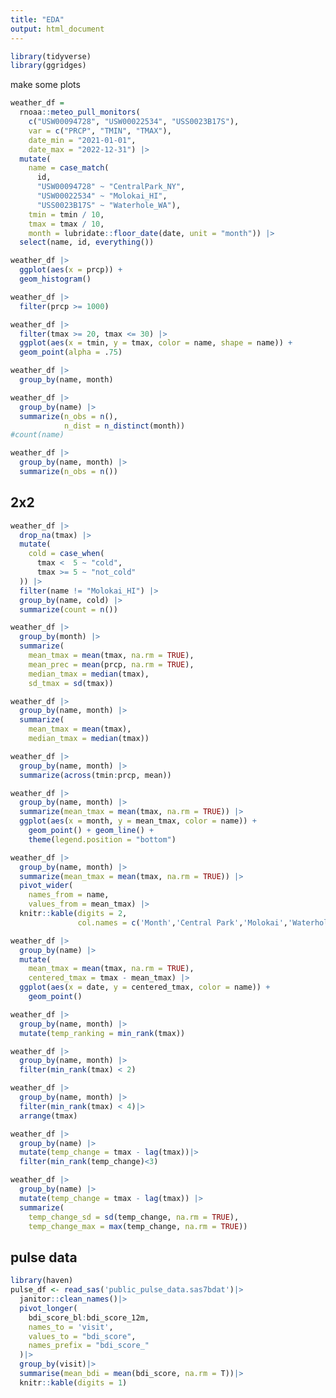 ```yaml
---
title: "EDA"
output: html_document
---
```

```r
library(tidyverse)
library(ggridges)
```

make some plots

```r
weather_df = 
  rnoaa::meteo_pull_monitors(
    c("USW00094728", "USW00022534", "USS0023B17S"),
    var = c("PRCP", "TMIN", "TMAX"), 
    date_min = "2021-01-01",
    date_max = "2022-12-31") |>
  mutate(
    name = case_match(
      id, 
      "USW00094728" ~ "CentralPark_NY", 
      "USW00022534" ~ "Molokai_HI",
      "USS0023B17S" ~ "Waterhole_WA"),
    tmin = tmin / 10,
    tmax = tmax / 10,
    month = lubridate::floor_date(date, unit = "month")) |>
  select(name, id, everything())
```
```r
weather_df |> 
  ggplot(aes(x = prcp)) + 
  geom_histogram()
```

```r
weather_df |> 
  filter(prcp >= 1000)
```

```r
weather_df |> 
  filter(tmax >= 20, tmax <= 30) |> 
  ggplot(aes(x = tmin, y = tmax, color = name, shape = name)) + 
  geom_point(alpha = .75)
```
```r
weather_df |>
  group_by(name, month)
```
```r
weather_df |>
  group_by(name) |>
  summarize(n_obs = n(),
            n_dist = n_distinct(month))
#count(name)
```
```r
weather_df |>
  group_by(name, month) |>
  summarize(n_obs = n())
```

## 2x2
```r
weather_df |> 
  drop_na(tmax) |> 
  mutate(
    cold = case_when(
      tmax <  5 ~ "cold",
      tmax >= 5 ~ "not_cold"
  )) |> 
  filter(name != "Molokai_HI") |> 
  group_by(name, cold) |> 
  summarize(count = n())
```

```r
weather_df |>
  group_by(month) |>
  summarize(
    mean_tmax = mean(tmax, na.rm = TRUE),
    mean_prec = mean(prcp, na.rm = TRUE),
    median_tmax = median(tmax),
    sd_tmax = sd(tmax))
```

```r
weather_df |>
  group_by(name, month) |>
  summarize(
    mean_tmax = mean(tmax),
    median_tmax = median(tmax))
```

```r
weather_df |>
  group_by(name, month) |>
  summarize(across(tmin:prcp, mean))
```

```r
weather_df |>
  group_by(name, month) |>
  summarize(mean_tmax = mean(tmax, na.rm = TRUE)) |>
  ggplot(aes(x = month, y = mean_tmax, color = name)) + 
    geom_point() + geom_line() + 
    theme(legend.position = "bottom")
```
```r
weather_df |>
  group_by(name, month) |>
  summarize(mean_tmax = mean(tmax, na.rm = TRUE)) |> 
  pivot_wider(
    names_from = name,
    values_from = mean_tmax) |> 
  knitr::kable(digits = 2,
               col.names = c('Month','Central Park','Molokai','Waterhole'))
```

```r
weather_df |>
  group_by(name) |>
  mutate(
    mean_tmax = mean(tmax, na.rm = TRUE),
    centered_tmax = tmax - mean_tmax) |> 
  ggplot(aes(x = date, y = centered_tmax, color = name)) + 
    geom_point() 
```

```r
weather_df |>
  group_by(name, month) |>
  mutate(temp_ranking = min_rank(tmax))
```

```r
weather_df |>
  group_by(name, month) |>
  filter(min_rank(tmax) < 2)
```
```r
weather_df |>
  group_by(name, month) |>
  filter(min_rank(tmax) < 4)|>
  arrange(tmax)
```

```r
weather_df |>
  group_by(name) |>
  mutate(temp_change = tmax - lag(tmax))|>
  filter(min_rank(temp_change)<3)
```
```r
weather_df |>
  group_by(name) |>
  mutate(temp_change = tmax - lag(tmax)) |>
  summarize(
    temp_change_sd = sd(temp_change, na.rm = TRUE),
    temp_change_max = max(temp_change, na.rm = TRUE))
```

## pulse data

```r
library(haven)
pulse_df <- read_sas('public_pulse_data.sas7bdat')|>
  janitor::clean_names()|>
  pivot_longer(
    bdi_score_bl:bdi_score_12m,
    names_to = 'visit',
    values_to = "bdi_score",
    names_prefix = "bdi_score_"
  )|>
  group_by(visit)|>
  summarise(mean_bdi = mean(bdi_score, na.rm = T))|>
  knitr::kable(digits = 1)
```












